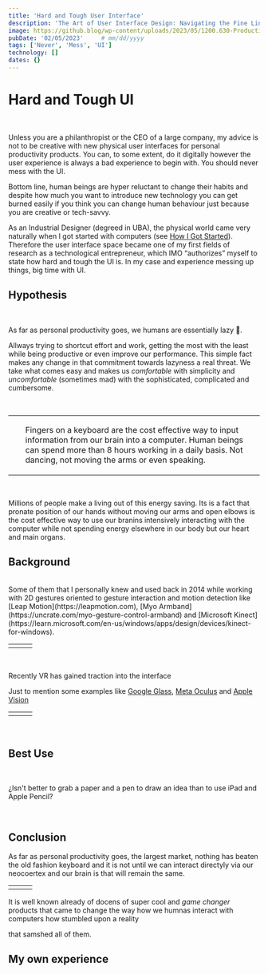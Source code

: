 ```yaml
---
title: 'Hard and Tough User Interface'
description: 'The Art of User Interface Design: Navigating the Fine Line without Messing It'
image: https://github.blog/wp-content/uploads/2023/05/1200.630-Productivity-wLogo@2x.png?resize=1600%2C850
pubDate: '02/05/2023'     # mm/dd/yyyy
tags: ['Never', 'Mess', 'UI']
technology: []
dates: {}
---
```



# Hard and Tough UI

<br/>

Unless you are a philanthropist or the CEO of a large company, my advice is not to be creative with new physical user interfaces for personal productivity products. You can, to some extent, do it digitally however the user experience is always a bad experience to begin with. You should never mess with the UI.

Bottom line, human beings are hyper reluctant to change their habits and despite how much you want to introduce new technology you can get burned easily if you think you can change human behaviour just because you are creative or tech-savvy.

As an Industrial Designer (degreed in UBA), the physical world came very naturally when I got started with computers (see <a href="/essays/got_started" target="_blank">How I Got Started</a>). Therefore the user interface space became one of my first fields of research as a technological entrepreneur, which IMO “authorizes” myself to state how hard and tough the UI is. In my case and experience messing up things, big time with UI.


## Hypothesis

<br/>

As far as personal productivity goes, we humans are essentially lazy 🥱.

Allways trying to shortcut effort and work, getting the most with the least while being productive or even improve our performance.
This simple fact makes any change in that commitment towards lazyness a real threat. We take what comes easy and makes us *comfortable* with simplicity and *uncomfortable* (sometimes mad) with the sophisticated, complicated and cumbersome.

<br/>

<table>
    <tr>
        <td>
            <JImage src="/images/essays/hard_tough_ui/hands_keyboard.png" width="400px" height="250px"></JImage>
        </td>
        <td>
          <p style="padding-left: 10px;">Fingers on a keyboard are the cost effective way to input information from our brain into a computer. Human beings can spend more than 8 hours working in a daily basis. Not dancing, not moving the arms or even speaking. </p>
        </td>
    </tr>
</table>

<br/>

Millions of people make a living out of this energy saving. Its is a fact that pronate position of our hands without moving our arms and open elbows is the cost effective way to use our branins intensively interacting with the computer while not spending energy elsewhere in our body but our heart and main organs.

## Background

<br/>
Some of them that I personally knew and used back in 2014 while working with 2D gestures oriented to gesture interaction and motion detection like [Leap Motion](https://leapmotion.com), [Myo Armband](https://uncrate.com/myo-gesture-control-armband) and [Microsoft Kinect](https://learn.microsoft.com/en-us/windows/apps/design/devices/kinect-for-windows).

<table>
  <tr>
    <td> <JImage src="/images/essays/hard_tough_ui/leap_motion.png" width="300px" height="220px"></JImage></td>
    <td> <JImage src="/images/essays/hard_tough_ui/myo.png" width="300px" height="220px"></JImage></td>
    <td> <JImage src="/public/images/essays/hard_tough_ui/kinect.png" width="300px" height="220px"></JImage></td>
   </tr>
</table>

<br/>

Recently VR has gained traction into the interface

Just to mention some examples like [Google Glass](https://www.google.com/glass), [Meta Oculus](https://www.meta.com) and [Apple Vision](https://www.apple.com/apple-vision-pro)

<table>
  <tr>
    <td> <JImage src="/images/essays/hard_tough_ui/google_glass.png" width="300px" height="220px"></JImage></td>
    <td> <JImage src="/images/essays/hard_tough_ui/oculus.png" width="300px" height="220px"></JImage></td>
    <td> <JImage src="/public/images/essays/hard_tough_ui/apple_vision.png" width="300px" height="220px"></JImage></td>
   </tr>
</table>

<br/>

## Best Use

<br/>

¿Isn't better to grab a paper and a pen to draw an idea than to use iPad and Apple Pencil?

<br/>

## Conclusion

As far as personal productivity goes, the largest market, nothing has beaten the old fashion keyboard and it is not until we can interact directyly via our neocoertex and our brain is that will remain the same.

<table>
  <tr>
    <td> <JImage src="/images/essays/hard_tough_ui/macintosh.png" width="300px" height="220px"></JImage></td>
    <td> <JImage src="/images/essays/hard_tough_ui/elon.png" width="300px" height="220px"></JImage></td>
    <td> <JImage src="/images/essays/hard_tough_ui/neuralink.png" width="300px" height="220px"></JImage></td>
   </tr>
</table>


It is well known already of docens of super cool and *game changer* products that came to change the way how we humnas interact with computers how stumbled upon a reality

that samshed all of them.


## My own experience



